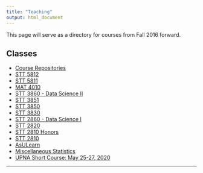 ```yaml
---
title: "Teaching"
output: html_document
---
```


<i class="glyphicon glyphicon-star"></i> This page will serve as a directory for courses from Fall 2016 forward. <i class="glyphicon glyphicon-thumbs-up"></i>


## Classes

* [Course Repositories](https://github.com/STAT-ATA-ASU)
* [STT 5812](https://stat-ata-asu.github.io/STT5812CourseRepo/)
* [STT 5811](https://stat-ata-asu.github.io/STT5811ClassRepo/)
* [MAT 4010](https://stat-ata-asu.github.io/MAT4010CourseRepo/)
* [STT 3860 - Data Science II](https://StatisticalModeling.github.io/DataScience_2/)
* [STT 3851](https://stat-ata-asu.github.io/STT3851ClassRepo/)
* [STT 3850](https://alanarnholt.github.io/STT3850/)
* [STT 3830](https://stat-ata-asu.github.io/STT3830ClassRepo/)
* [STT 2860 - Data Science I](https://stat-ata-asu.github.io/DataScience_1/)
* [STT 2820](https://stat-ata-asu.github.io/STT2820/)
* [STT 2810 Honors](https://stat-ata-asu.github.io/STT2810HonorsClassRepo/)
* [STT 2810](https://stat-ata-asu.github.io/STT2810ClassRepo/)
* [AsULearn](https://asulearn.appstate.edu/)
* [Miscellaneous Statistics](https://alanarnholt.github.io/GeneralStatistics/)
* [UPNA Short Course: May 25-27, 2020](https://stat-ata-asu.github.io/UPNA-Short_Course_2020/)


* * *